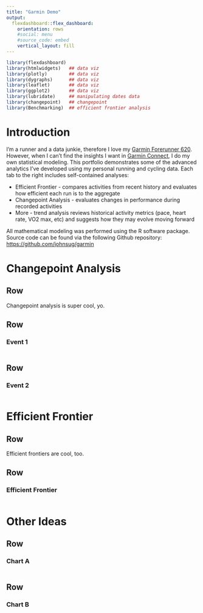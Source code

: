 ```yaml
---
title: "Garmin Demo"
output: 
  flexdashboard::flex_dashboard:
    orientation: rows
    #social: menu
    #source_code: embed
    vertical_layout: fill
---
```


```r
library(flexdashboard)
library(htmlwidgets)   ## data viz
library(plotly)        ## data viz
library(dygraphs)      ## data viz
library(leaflet)       ## data viz
library(ggplot2)       ## data viz
library(lubridate)     ## manipulating dates data
library(changepoint)   ## changepoint
library(Benchmarking)  ## efficient frontier analysis
```

Introduction
=======================================================================

I'm a runner and a data junkie, therefore I love my [Garmin Forerunner 620](https://buy.garmin.com/en-US/US/wearabletech/wearables/previous_models_wearables/forerunner-620/prod122785.html). However, when I can't find the insights I want in [Garmin Connect](http://connect.garmin.com), I do my own statistical modeling. This portfolio demonstrates some of the advanced analytics I've developed using my personal running and cycling data. Each tab to the right includes self-contained analyses:

* Efficient Frontier - compares activities from recent history and evaluates how efficient each run is to the aggregate
* Changepoint Analysis - evaluates changes in performance during recorded activities
* More - trend analysis reviews historical activity metrics (pace, heart rate, VO2 max, etc) and suggests how they may evolve moving forward

All mathematical modeling was performed using the R software package. Source code can be found via the following Github repository: [https://github.com/johnsug/garmin](https://github.com/johnsug/garmin)

Changepoint Analysis
=======================================================================

Row {data-height=50}
-----------------------------------------------------------------------

Changepoint analysis is super cool, yo.

Row
-----------------------------------------------------------------------

### Event 1

```r

```

Row
-----------------------------------------------------------------------

### Event 2

```r

```


Efficient Frontier
=======================================================================

Row {data-height=50}
-----------------------------------------------------------------------

Efficient frontiers are cool, too.


Row
-----------------------------------------------------------------------

### Efficient Frontier

```r

```


Other Ideas
=======================================================================

Row
-----------------------------------------------------------------------

### Chart A

```r

```

Row
-----------------------------------------------------------------------

### Chart B

```r

```
